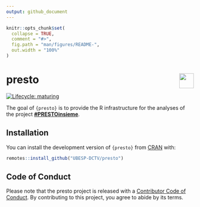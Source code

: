 ```yaml
---
output: github_document
---
```


<!-- README.md is generated from README.Rmd. Please edit that file -->

```r
knitr::opts_chunk$set(
  collapse = TRUE,
  comment = "#>",
  fig.path = "man/figures/README-",
  out.width = "100%"
)
```

# presto <img src='man/figures/logo.png' align="right" height="39.5" />

<!-- badges: start -->
[![Lifecycle: maturing](https://img.shields.io/badge/lifecycle-maturing-blue.svg)](https://www.tidyverse.org/lifecycle/#maturing)
<!-- badges: end -->

The goal of `{presto}` is to provide the R infrastructure for the
analyses of the project
[**#PRESTOinsieme**](https://www.prestoinsieme.com/).


## Installation

You can install the development version of `{presto}` from [CRAN](https://CRAN.R-project.org) with:

``` r
remotes::install_github("UBESP-DCTV/presto")
```

## Code of Conduct

Please note that the presto project is released with a [Contributor Code of Conduct](https://contributor-covenant.org/version/2/0/CODE_OF_CONDUCT.html). By contributing to this project, you agree to abide by its terms.
